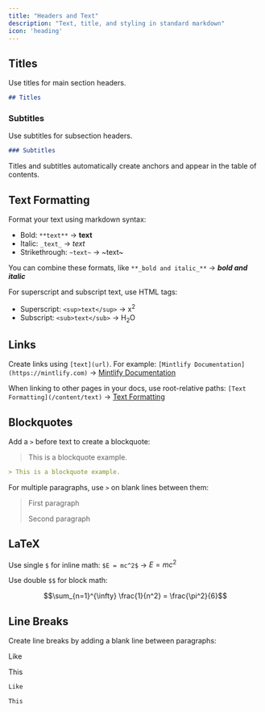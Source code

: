 ```yaml
---
title: "Headers and Text"
description: "Text, title, and styling in standard markdown"
icon: 'heading'
---
```


## Titles

Use titles for main section headers.

```md
## Titles
```

### Subtitles

Use subtitles for subsection headers.

```md
### Subtitles
```

<Tip>
Titles and subtitles automatically create anchors and appear in the table of contents.
</Tip>

## Text Formatting

Format your text using markdown syntax:

- Bold: `**text**` → **text**
- Italic: `_text_` → _text_
- Strikethrough: `~text~` → ~text~

You can combine these formats, like `**_bold and italic_**` → **_bold and italic_**

For superscript and subscript text, use HTML tags:
- Superscript: `<sup>text</sup>` → x<sup>2</sup>
- Subscript: `<sub>text</sub>` → H<sub>2</sub>O

## Links

Create links using `[text](url)`. For example:
`[Mintlify Documentation](https://mintlify.com)` → [Mintlify Documentation](https://mintlify.com)

When linking to other pages in your docs, use root-relative paths:
`[Text Formatting](/content/text)` → [Text Formatting](/content/text)

## Blockquotes

Add a `>` before text to create a blockquote:

> This is a blockquote example.

```md
> This is a blockquote example.
```

For multiple paragraphs, use `>` on blank lines between them:

> First paragraph
>
> Second paragraph

## LaTeX

Use single `$` for inline math: `$E = mc^2$` → $E = mc^2$

Use double `$$` for block math:

$$\sum_{n=1}^{\infty} \frac{1}{n^2} = \frac{\pi^2}{6}$$

## Line Breaks

Create line breaks by adding a blank line between paragraphs:

Like

This

```md
Like

This
```